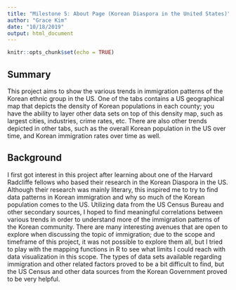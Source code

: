 ```yaml
---
title: "Milestone 5: About Page (Korean Diaspora in the United States)"
author: "Grace Kim"
date: "10/18/2019"
output: html_document
---
```


```r
knitr::opts_chunk$set(echo = TRUE)
```

## Summary

This project aims to show the various trends in immigration patterns of the Korean ethnic group in the US. One of the tabs contains a US geographical map that depicts the density of Korean populations in each county; you have the ability to layer other data sets on top of this density map, such as largest cities, industries, crime rates, etc. There are also other trends depicted in other tabs, such as the overall Korean population in the US over time, and Korean immigration rates over time as well.

## Background

I first got interest in this project after learning about one of the Harvard Radcliffe fellows who based their research in the Korean Diaspora in the US. Although their research was mainly literary, this inspired me to try to find data patterns in Korean immigration and why so much of the Korean population comes to the US. Utilizing data from the US Census Bureau and other secondary sources, I hoped to find meaningful correlations between various trends in order to understand more of the immigration patterns of the Korean community. There are many interesting avenues that are open to explore when discussing the topic of immigration; due to the scope and timeframe of this project, it was not possible to explore them all, but I tried to play with the mapping functions in R to see what limits I could reach with data visualization in this scope. The types of data sets available regarding immigration and other related factors proved to be a bit difficult to find, but the US Census and other data sources from the Korean Government proved to be very helpful.